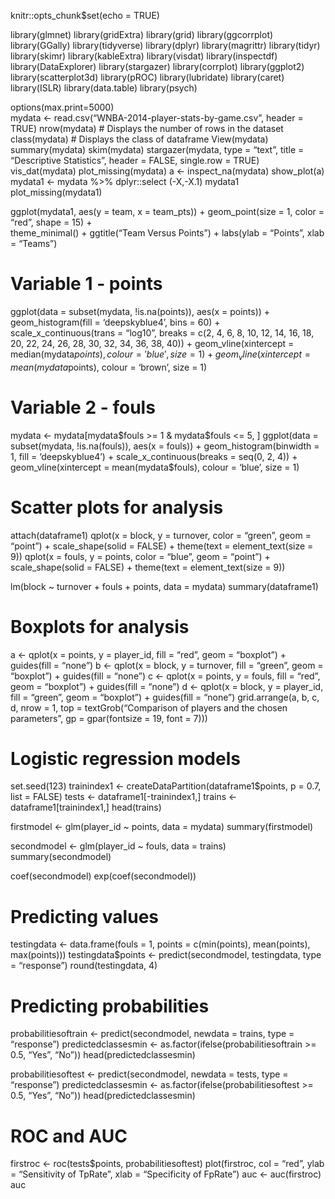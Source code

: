 knitr::opts_chunk$set(echo = TRUE)

library(glmnet)
library(gridExtra)
library(grid)
library(ggcorrplot)
library(GGally)
library(tidyverse)
library(dplyr)
library(magrittr)
library(tidyr)
library(skimr)
library(kableExtra)
library(visdat)
library(inspectdf)
library(DataExplorer)
library(stargazer)
library(corrplot)
library(ggplot2)
library(scatterplot3d)
library(pROC)
library(lubridate)
library(caret)
library(ISLR)
library(data.table)
library(psych)

options(max.print=5000)    
mydata <- read.csv("WNBA-2014-player-stats-by-game.csv", header = TRUE)
nrow(mydata)               # Displays the number of rows in the dataset
class(mydata)              # Displays the class of dataframe
View(mydata)             
summary(mydata)
skim(mydata)
stargazer(mydata, type = "text",
          title = "Descriptive Statistics", 
          header = FALSE,
          single.row = TRUE)
vis_dat(mydata)
plot_missing(mydata)
a <- inspect_na(mydata) 
show_plot(a)
mydata1 <- mydata %>% dplyr::select (-X,-X.1)
mydata1
plot_missing(mydata1)

ggplot(mydata1, aes(y = team, x = team_pts)) + 
    geom_point(size = 1, color = "red", shape = 15) +  
    theme_minimal() + 
    ggtitle("Team Versus Points") + 
    labs(ylab = "Points", xlab = "Teams")

# Variable 1 - points
ggplot(data = subset(mydata, !is.na(points)), aes(x = points)) + 
    geom_histogram(fill = 'deepskyblue4', bins = 60) +
    scale_x_continuous(trans = "log10", 
                       breaks = c(2, 4, 6, 8, 10, 12, 14, 16, 18, 20, 22, 24, 26, 28, 30, 32, 34, 36, 38, 40)) +
    geom_vline(xintercept = median(mydata$points), colour = 'blue', size = 1) +
    geom_vline(xintercept = mean(mydata$points), colour = 'brown', size = 1)

# Variable 2 - fouls
mydata <- mydata[mydata$fouls >= 1 & mydata$fouls <= 5, ]
ggplot(data = subset(mydata, !is.na(fouls)),
       aes(x = fouls)) +
    geom_histogram(binwidth = 1, fill = 'deepskyblue4') +
    scale_x_continuous(breaks = seq(0, 2, 4)) +
    geom_vline(xintercept = mean(mydata$fouls), colour = 'blue', size = 1)

# Scatter plots for analysis
attach(dataframe1)
qplot(x = block, y = turnover, color = "green", geom = "point") + scale_shape(solid = FALSE) + theme(text = element_text(size = 9))
qplot(x = fouls, y = points, color = "blue", geom = "point") + scale_shape(solid = FALSE) + theme(text = element_text(size = 9))

lm(block ~ turnover + fouls + points, data = mydata)
summary(dataframe1)

# Boxplots for analysis
a <- qplot(x = points, y = player_id, fill = "red", geom = "boxplot") + guides(fill = "none")
b <- qplot(x = block, y = turnover, fill = "green", geom = "boxplot") + guides(fill = "none")
c <- qplot(x = points, y = fouls, fill = "red", geom = "boxplot") + guides(fill = "none")
d <- qplot(x = block, y = player_id, fill = "green", geom = "boxplot") + guides(fill = "none")
grid.arrange(a, b, c, d, nrow = 1, top = textGrob("Comparison of players and the chosen parameters", gp = gpar(fontsize = 19, font = 7)))

# Logistic regression models
set.seed(123)
trainindex1 <- createDataPartition(dataframe1$points, p = 0.7, list = FALSE)
tests <- dataframe1[-trainindex1,]
trains <- dataframe1[trainindex1,]
head(trains)

firstmodel <- glm(player_id ~ points, data = mydata)
summary(firstmodel)

secondmodel <- glm(player_id ~ fouls, data = trains)
summary(secondmodel)

coef(secondmodel)
exp(coef(secondmodel))

# Predicting values
testingdata <- data.frame(fouls = 1, points = c(min(points), mean(points), max(points)))
testingdata$points <- predict(secondmodel, testingdata, type = "response")
round(testingdata, 4)

# Predicting probabilities
probabilitiesoftrain <- predict(secondmodel, newdata = trains, type = "response")
predictedclassesmin <- as.factor(ifelse(probabilitiesoftrain >= 0.5, "Yes", "No"))
head(predictedclassesmin)

probabilitiesoftest <- predict(secondmodel, newdata = tests, type = "response")
predictedclassesmin <- as.factor(ifelse(probabilitiesoftest >= 0.5, "Yes", "No"))
head(predictedclassesmin)

# ROC and AUC
firstroc <- roc(tests$points, probabilitiesoftest)
plot(firstroc, col = "red", ylab = "Sensitivity of TpRate", xlab = "Specificity of FpRate")
auc <- auc(firstroc)
auc

